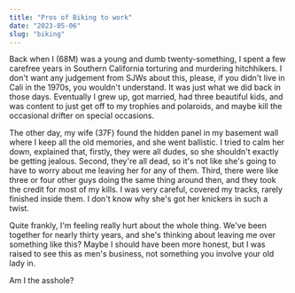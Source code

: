 ```yaml
---
title: "Pros of Biking to work"
date: "2023-05-06"
slug: "biking"
---
```


Back when I (68M) was a young and dumb twenty-something, I spent a few carefree years in Southern California torturing and murdering hitchhikers. I don't want any judgement from SJWs about this, please, if you didn't live in Cali in the 1970s, you wouldn't understand. It was just what we did back in those days. Eventually I grew up, got married, had three beautiful kids, and was content to just get off to my trophies and polaroids, and maybe kill the occasional drifter on special occasions.

The other day, my wife (37F) found the hidden panel in my basement wall where I keep all the old memories, and she went ballistic. I tried to calm her down, explained that, firstly, they were all dudes, so she shouldn't exactly be getting jealous. Second, they're all dead, so it's not like she's going to have to worry about me leaving her for any of them. Third, there were like three or four other guys doing the same thing around then, and they took the credit for most of my kills. I was very careful, covered my tracks, rarely finished inside them. I don't know why she's got her knickers in such a twist.

Quite frankly, I'm feeling really hurt about the whole thing. We've been together for nearly thirty years, and she's thinking about leaving me over something like this? Maybe I should have been more honest, but I was raised to see this as men's business, not something you involve your old lady in.

Am I the asshole?